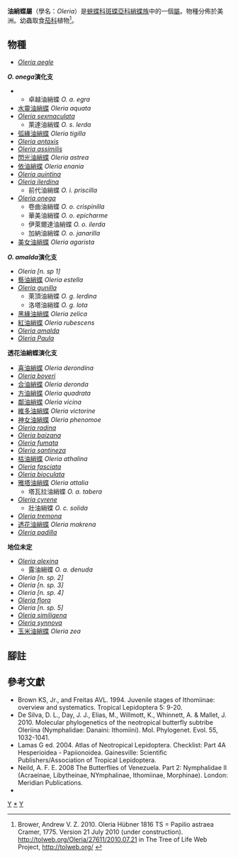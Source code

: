 {{NoteTA|G1=Butterfly}}
{{Automatic Taxobox
| taxon = Oleria
| authority = Hübner, 1816
| image = Oleria gunilla lota (2872482796).jpg
| image_caption = 洛塔油綃蝶<br />''Oleria gunilla lota''
| type_species = [[閃光油綃蝶|閃光油綃蝶]]<br />''Papilio astrea''
| type_species_authority = Cramer, [1775]
| subdivision_ranks = 物種
| subdivision = 共47種，詳見正文。
| synonyms =
* ''Leucothyris'' <small>Boisduval 1870</small>
}}

'''油綃蝶屬'''（學名：''Oleria''）是[[蛺蝶科|蛺蝶科]][[斑蝶亞科|斑蝶亞科]][[綃蝶族|綃蝶族]]中的一個[[屬_(生物)|屬]]。物種分佈於美洲。幼蟲取食[[茄科|茄科]]植物<ref>Brower, Andrew V. Z. 2010. Oleria Hübner 1816 TS = Papilio astraea Cramer, 1775. Version 21 July 2010 (under construction). http://tolweb.org/Oleria/27611/2010.07.21 {{Wayback|url=http://tolweb.org/Oleria/27611/2010.07.21 |date=20210117160825 }} in The Tree of Life Web Project, http://tolweb.org/ {{Wayback|url=http://tolweb.org/ |date=20110515100516 }}</ref>。

== 物種 ==
* ''[[Oleria_aegle|Oleria aegle]]''

'''''O. onega''演化支'''
** 卓越油綃蝶 ''O. a. egra''
* [[水靈油綃蝶|水靈油綃蝶]] ''Oleria aquata''
* ''[[Oleria_sexmaculata|Oleria sexmaculata]]''
** 萊達油綃蝶 ''O. s. lerda''
* [[弧緣油綃蝶|弧緣油綃蝶]] ''Oleria tigilla''
* ''[[Oleria_antaxis|Oleria antaxis]]''
* ''[[Oleria_assimilis|Oleria assimilis]]''
* [[閃光油綃蝶|閃光油綃蝶]] ''Oleria astrea''
* [[依油綃蝶|依油綃蝶]] ''Oleria enania''
* ''[[Oleria_quintina|Oleria quintina]]''
* ''[[Oleria_ilerdina|Oleria ilerdina]]''
** 前代油綃蝶 ''O. i. priscilla''
* ''[[Oleria_onega|Oleria onega]]''
** 卷曲油綃蝶 ''O. o. crispinilla''
** 華美油綃蝶 ''O. o. epicharme''
** 伊萊爾達油綃蝶 ''O. o. ilerda''
** 加納油綃蝶 ''O. o. janarilla''
* [[美女油綃蝶|美女油綃蝶]] ''Oleria agarista''

'''''O. amalda''演化支'''
* ''Oleria [n. sp 1]''
* [[藝油綃蝶|藝油綃蝶]] ''Oleria estella''
* ''[[Oleria_gunilla|Oleria gunilla]]''
** 萊頂油綃蝶 ''O. g. lerdina''
** 洛塔油綃蝶 ''O. g. lota''
* [[黑緣油綃蝶|黑緣油綃蝶]] ''Oleria zelica''
* [[紅油綃蝶|紅油綃蝶]] ''Oleria rubescens''
* ''[[Oleria_amalda|Oleria amalda]]''
* ''[[Oleria_Paula|Oleria Paula]]''

'''透花油綃蝶演化支'''
* [[喜油綃蝶|喜油綃蝶]] ''Oleria derondina''
* ''[[Oleria_boyeri|Oleria boyeri]]''
* [[合油綃蝶|合油綃蝶]] ''Oleria deronda''
* [[方油綃蝶|方油綃蝶]] ''Oleria quadrata''
* [[鄰油綃蝶|鄰油綃蝶]] ''Oleria vicina''
* [[維多油綃蝶|維多油綃蝶]] ''Oleria victorine''
* [[神女油綃蝶|神女油綃蝶]] ''Oleria phenomoe''
* ''[[Oleria_radina|Oleria radina]]''
* ''[[Oleria_baizana|Oleria baizana]]''
* ''[[Oleria_fumata|Oleria fumata]]''
* ''[[Oleria_santineza|Oleria santineza]]''
* [[枯油綃蝶|枯油綃蝶]] ''Oleria athalina''
* ''[[Oleria_fasciata|Oleria fasciata]]''
* ''[[Oleria_bioculata|Oleria bioculata]]''
* [[雅塔油綃蝶|雅塔油綃蝶]] ''Oleria attalia''
** 塔瓦拉油綃蝶 ''O. a. tabera''
* ''[[Oleria_cyrene|Oleria cyrene]]''
** 壯油綃蝶 ''O. c. solida''
* ''[[Oleria_tremona|Oleria tremona]]''
* [[透花油綃蝶|透花油綃蝶]] ''Oleria makrena''
* ''[[Oleria_padilla|Oleria padilla]]''

'''地位未定'''
* ''[[Oleria_alexina|Oleria alexina]]''
** 露油綃蝶 ''O. a. denuda''
* ''Oleria [n. sp. 2]''
* ''Oleria [n. sp. 3]''
* ''Oleria [n. sp. 4]''
* ''[[Oleria_flora|Oleria flora]]''
* ''Oleria [n. sp. 5]''
* ''[[Oleria_similigena|Oleria similigena]]''
* ''[[Oleria_synnova|Oleria synnova]]''
* [[玉米油綃蝶|玉米油綃蝶]] ''Oleria zea''

== 腳註 ==
{{reflist}}

== 參考文獻 ==
{{Commons category|Oleria}}
* Brown KS, Jr., and Freitas AVL. 1994. Juvenile stages of Ithomiinae: overview and systematics. Tropical Lepidoptera 5: 9-20.
* De Silva, D. L., Day, J. J., Elias, M., Willmott, K., Whinnett, A. & Mallet, J. 2010. Molecular phylogenetics of the neotropical butterfly subtribe Oleriina (Nymphalidae: Danaini: Ithomiini). Mol. Phylogenet. Evol. 55, 1032-1041.
* Lamas G ed. 2004. Atlas of Neotropical Lepidoptera. Checklist: Part 4A Hesperioidea - Papiionoidea. Gainesville: Scientific Publishers/Association of Tropical Lepidoptera.
* Neild, A. F. E. 2008 The Butterflies of Venezuela. Part 2: Nymphalidae II (Acraeinae, Libytheinae, NYmphalinae, Ithomiinae, Morphinae). London: Meridian Publications.
* {{Cite book | author = 寿建新 周尧 李宇飞 | title = 世界蝴蝶分類名錄 | location = 中國 | publisher = 陝西科學技術出版社 | date = 2006-04-01 | ISBN = 9787536936768 | language= zh-hans }}

{{斑蝶亞科}}
{{Taxonbar}}
[[Category:綃蝶族|Y]]
[[Category:油綃蝶屬|*]]
[[Category:_1816年描述的分类群|Y]]